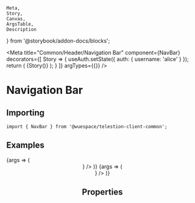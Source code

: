 	Meta,
	Story,
	Canvas,
	ArgsTable,
	Description
} from '@storybook/addon-docs/blocks';

<Meta
	title="Common/Header/Navigation Bar"
	component={NavBar}
	decorators={[
		Story => {
			useAuth.setState({ auth: { username: 'alice' } });
			return (
				<TelestionClient>
					<MemoryRouter>{Story()}</MemoryRouter>
				</TelestionClient>
			);
		}
	]}
	argTypes={{}}
/>

# Navigation Bar

<Description of={NavBar} />

## Importing

```tsx
import { NavBar } from '@wuespace/telestion-client-common';
```

## Examples

<Canvas>
	<Story height={'128px'} name="No links" args={{}} inline={false}>
		{args => (
			<CommonWrapper>
				<Header left={<NavBar {...args} />} />
			</CommonWrapper>
		)}
	</Story>
	<Story
		height={'128px'}
		name="Custom links"
		args={{
			links: [
				{
					title: 'Dashboard',
					path: '/dashboard'
				},
				{
					title: 'Preferences',
					path: '/preferences'
				}
			]
		}}
		inline={false}
	>
		{args => (
			<CommonWrapper>
				<Header left={<NavBar links={args.links} {...args} />} />
			</CommonWrapper>
		)}
	</Story>
</Canvas>

## Properties

<ArgsTable of={NavBar} />
